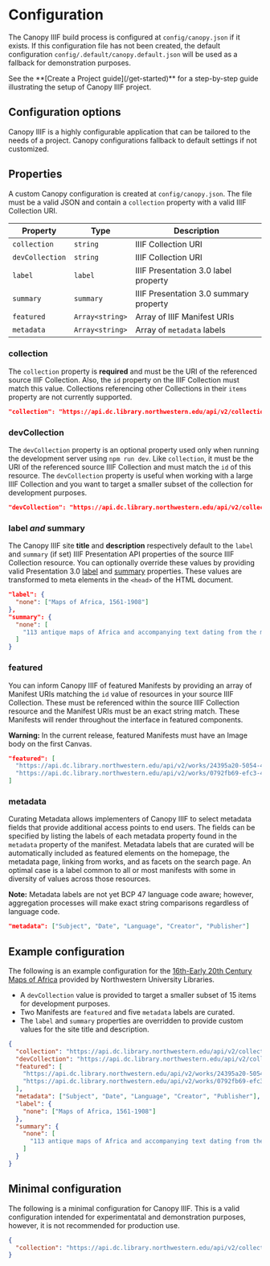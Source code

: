 
# Configuration

The Canopy IIIF build process is configured at `config/canopy.json` if it exists. If this configuration file has not been created, the default configuration `config/.default/canopy.default.json` will be used as a fallback for demonstration purposes.

<Callout type="info">
  See the **[Create a Project guide](/get-started)** for a step-by-step guide
  illustrating the setup of Canopy IIIF project.
</Callout>

## Configuration options

Canopy IIIF is a highly configurable application that can be tailored to the needs of a project. Canopy configurations fallback to default settings if not customized.

<Cards>
  <Card title="Basic" href="/configuration#basic-configuration" />
  <Card title="Search" href="/configuration/search" />
  <Card title="Locale" href="/configuration/locale" />
  <Card title="Map" href="/configuration/map" />
  <Card title="Theme" href="/configuration/theme" />
</Cards>

## Properties

A custom Canopy configuration is created at `config/canopy.json`. The file must be a valid JSON and contain a `collection` property with a valid IIIF Collection URI.

| Property        | Type            | Description                            |
| --------------- | --------------- | -------------------------------------- |
| `collection`    | `string`        | IIIF Collection URI                    |
| `devCollection` | `string`        | IIIF Collection URI                    |
| `label`         | `label `        | IIIF Presentation 3.0 label property   |
| `summary`       | `summary`       | IIIF Presentation 3.0 summary property |
| `featured`      | `Array<string>` | Array of IIIF Manifest URIs            |
| `metadata`      | `Array<string>` | Array of `metadata` labels             |

### collection

The `collection` property is **required** and must be the URI of the referenced source IIIF Collection. Also, the `id` property on the IIIF Collection must match this value. Collections referencing other Collections in their `items` property are not currently supported.

```json
"collection": "https://api.dc.library.northwestern.edu/api/v2/collections/1c2e2200-c12d-4c7f-8b87-a935c349898a?as=iiif&size=500"
```

### devCollection

The `devCollection` property is an optional property used only when running the development server using `npm run dev`. Like `collection`, it must be the URI of the referenced source IIIF Collection and must match the `id` of this resource. The `devCollection` property is useful when working with a large IIIF Collection and you want to target a smaller subset of the collection for development purposes.

```json
"devCollection": "https://api.dc.library.northwestern.edu/api/v2/collections/1c2e2200-c12d-4c7f-8b87-a935c349898a?as=iiif&size=25"
```

### label _and_ summary

The Canopy IIIF site **title** and **description** respectively default to the `label` and `summary` (if set) IIIF Presentation API properties of the source IIIF Collection resource. You can optionally override these values by providing valid Presentation 3.0 [label](https://iiif.io/api/presentation/3.0/#label) and [summary](https://iiif.io/api/presentation/3.0/#summary) properties. These values are transformed to meta elements in the `<head>` of the HTML document.

```json
"label": {
  "none": ["Maps of Africa, 1561-1908"]
},
"summary": {
  "none": [
    "113 antique maps of Africa and accompanying text dating from the mid-16th Century to the early 20th Century."
  ]
}
```

### featured

You can inform Canopy IIIF of featured Manifests by providing an array of Manifest URIs matching the `id` value of resources in your source IIIF Collection. These must be referenced within the source IIIF Collection resource and the Manifest URIs must be an exact string match. These Manifests will render throughout the interface in featured components.

**Warning:** In the current release, featured Manifests must have an Image body on the first Canvas.

```json
"featured": [
  "https://api.dc.library.northwestern.edu/api/v2/works/24395a20-5054-4ad1-8dd8-04a230f4740b?as=iiif",
  "https://api.dc.library.northwestern.edu/api/v2/works/0792fb69-efc3-4793-90e0-97362c67ac0e?as=iiif"
]
```

### metadata

Curating Metadata allows implementers of Canopy IIIF to select metadata fields that provide additional access points to end users. The fields can be specified by listing the labels of each metadata property found in the `metadata` property of the manifest. Metadata labels that are curated will be automatically included as featured elements on the homepage, the metadata page, linking from works, and as facets on the search page. An optimal case is a label common to all or most manifests with some in diversity of values across those resources.

**Note:** Metadata labels are not yet BCP 47 language code aware; however, aggregation processes will make exact string comparisons regardless of language code.

```json
"metadata": ["Subject", "Date", "Language", "Creator", "Publisher"]
```

## Example configuration

The following is an example configuration for the [16th-Early 20th Century Maps of Africa](https://dc.library.northwestern.edu/search?collection=16th-Early%2020th%20Century%20Maps%20of%20Africa) provided by Northwestern University Libraries.

- A `devCollection` value is provided to target a smaller subset of 15 items for development purposes.
- Two Manifests are `featured` and five `metadata` labels are curated.
- The `label` and `summary` properties are overridden to provide custom values for the site title and description.

```json copy filename="config/canopy.json"
{
  "collection": "https://api.dc.library.northwestern.edu/api/v2/collections/1c2e2200-c12d-4c7f-8b87-a935c349898a?as=iiif&size=500",
  "devCollection": "https://api.dc.library.northwestern.edu/api/v2/collections/1c2e2200-c12d-4c7f-8b87-a935c349898a?as=iiif&size=25",
  "featured": [
    "https://api.dc.library.northwestern.edu/api/v2/works/24395a20-5054-4ad1-8dd8-04a230f4740b?as=iiif",
    "https://api.dc.library.northwestern.edu/api/v2/works/0792fb69-efc3-4793-90e0-97362c67ac0e?as=iiif"
  ],
  "metadata": ["Subject", "Date", "Language", "Creator", "Publisher"],
  "label": {
    "none": ["Maps of Africa, 1561-1908"]
  },
  "summary": {
    "none": [
      "113 antique maps of Africa and accompanying text dating from the mid-16th Century to the early 20th Century."
    ]
  }
}
```

## Minimal configuration

The following is a minimal configuration for Canopy IIIF. This is a valid configuration intended for experimentatal and demonstration purposes, however, it is not recommended for production use.

```json copy filename="config/canopy.json"
{
  "collection": "https://api.dc.library.northwestern.edu/api/v2/collections/1c2e2200-c12d-4c7f-8b87-a935c349898a?as=iiif&size=500"
}
```
